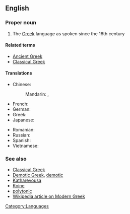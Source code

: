 ==English==

===Proper noun===
{{en-proper-noun|sg=[[Modern]] [[Greek]]}}

# The [[Greek]] language as spoken since the 16th century

====Related terms====
*[[Ancient Greek]]
*[[Classical Greek]]

====Translations====
{{trans-top|Modern Greek}}
* Chinese:
*: Mandarin: {{t|zh|現代希臘語|sc=Hani}},  {{t|zh|现代希腊语|tr=xiàndài Xīlà-yǔ|sc=Hani}}
* French: {{t+|fr|néo-grec}}
* German: {{t|de|Neugriechisch|n}}
* Greek: {{t-|el|νέα ελληνικά|n|p|tr=néa elliniká|sc=Grek}}
* Japanese: {{t|ja|現代ギリシア語|tr=げんだいぎりしゃご, gendai Girisha-go|sc=Jpan}}
{{trans-mid}}
* Romanian: {{t+|ro|neogreacă|f}}
* Russian: {{t|ru|новогреческий язык|m|tr=novogréčeskij jazýk|sc=Cyrl}}
* Spanish: {{t|es|griego moderno|m}}
* Vietnamese: {{t-|vi|tiếng Hy Lạp hiện đại|xs=Vietnamese}}
{{trans-bottom}}

===See also===
*[[Classical Greek]]
*[[Demotic Greek]], [[demotic]]
*[[Katharevousa]]
*[[Koine]]
*[[polytonic]]
*[[w:Modern Greek|Wikipedia article on Modern Greek]]

[[Category:Languages]]